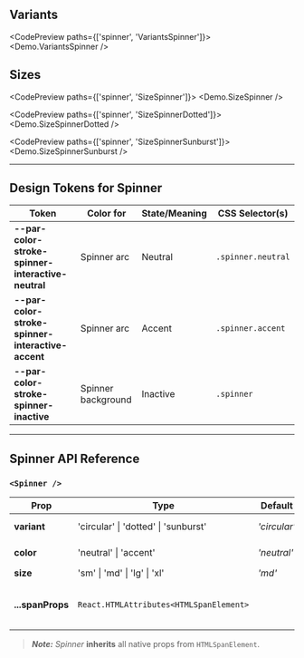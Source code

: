 
<TableOfContents />

## Variants

<CodePreview paths={['spinner', 'VariantsSpinner']}>
  <Demo.VariantsSpinner />
</CodePreview>

## Sizes

<CodePreview paths={['spinner', 'SizeSpinner']}>
  <Demo.SizeSpinner />
</CodePreview>

<CodePreview paths={['spinner', 'SizeSpinnerDotted']}>
  <Demo.SizeSpinnerDotted />
</CodePreview>

<CodePreview paths={['spinner', 'SizeSpinnerSunburst']}>
  <Demo.SizeSpinnerSunburst />
</CodePreview>

---

## Design Tokens for Spinner

| **Token**                                          | **Color for**      | **State/Meaning** | **CSS Selector(s)** |
| -------------------------------------------------- | ------------------ | ----------------- | ------------------- |
| **--par-color-stroke-spinner-interactive-neutral** | Spinner arc        | Neutral           | `.spinner.neutral`  |
| **--par-color-stroke-spinner-interactive-accent**  | Spinner arc        | Accent            | `.spinner.accent`   |
| **--par-color-stroke-spinner-inactive**            | Spinner background | Inactive          | `.spinner`          |

---

## Spinner API Reference

### `<Spinner />`

| **Prop**         | **Type**                                | **Default**  | **Description**                               |
| ---------------- | --------------------------------------- | ------------ | --------------------------------------------- |
| **variant**      | 'circular' \| 'dotted' \| 'sunburst'    | _'circular'_ | Spinner style variant                         |
| **color**        | 'neutral' \| 'accent'                   | _'neutral'_  | Spinner color                                 |
| **size**         | 'sm' \| 'md' \| 'lg' \| 'xl'            | _'md'_       | Spinner size                                  |
| **...spanProps** | `React.HTMLAttributes<HTMLSpanElement>` |              | All native span props (className, style, ...) |

> **_Note:_** _Spinner_ **inherits** all native props from `HTMLSpanElement`.
